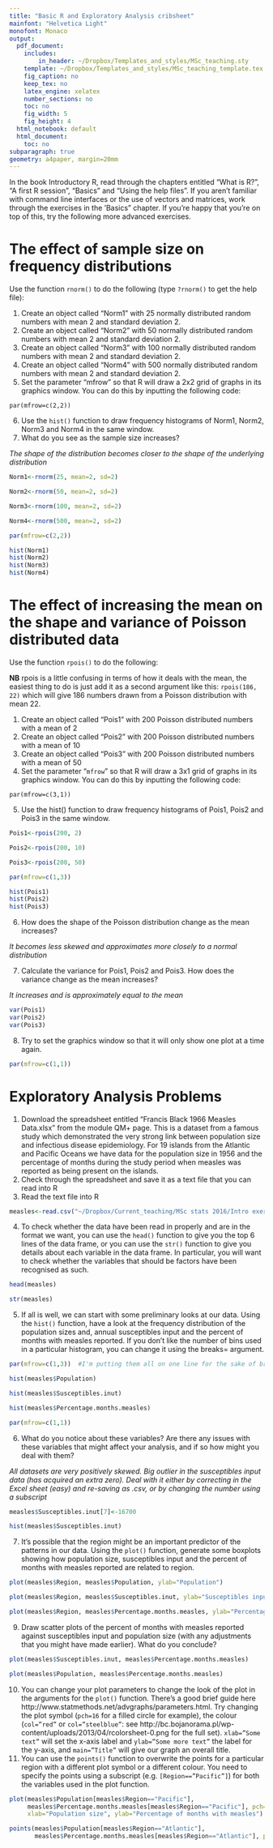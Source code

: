 ```yaml
---
title: "Basic R and Exploratory Analysis cribsheet"
mainfont: "Helvetica Light"
monofont: Monaco
output:
  pdf_document:
    includes:
        in_header: ~/Dropbox/Templates_and_styles/MSc_teaching.sty
    template: ~/Dropbox/Templates_and_styles/MSc_teaching_template.tex
    fig_caption: no
    keep_tex: no
    latex_engine: xelatex
    number_sections: no
    toc: no
    fig_width: 5
    fig_height: 4
  html_notebook: default
  html_document:
    toc: no
subparagraph: true
geometry: a4paper, margin=20mm
---
```


In the book Introductory R, read through the chapters entitled “What is R?”, “A first R session”, “Basics” and “Using the help files”. If you aren’t familiar with command line interfaces or the use of vectors and matrices, work through the exercises in the ‘Basics” chapter. If you’re happy that you’re on top of this, try the following more advanced exercises.

# The effect of sample size on frequency distributions

Use the function `rnorm()` to do the following (type `?rnorm()` to get the help file):  

1. Create an object called “Norm1” with 25 normally distributed random numbers with mean 2 and standard deviation 2.
2. Create an object called “Norm2” with 50 normally distributed random numbers with mean 2 and standard deviation 2.
3. Create an object called “Norm3” with 100 normally distributed random numbers with mean 2 and standard deviation 2.
4. Create an object called “Norm4” with 500 normally distributed random numbers with mean 2 and standard deviation 2.
5. Set the parameter “mfrow” so that R will draw a 2x2 grid of graphs in its graphics window. You can do this by inputting the following code: 

`par(mfrow=c(2,2))`

6.	Use the `hist()` function to draw frequency histograms of Norm1, Norm2, Norm3 and Norm4 in the same window.
7.	What do you see as the sample size increases?

*The shape of the distribution becomes closer to the shape of the underlying distribution*


```r
Norm1<-rnorm(25, mean=2, sd=2)

Norm2<-rnorm(50, mean=2, sd=2)

Norm3<-rnorm(100, mean=2, sd=2)

Norm4<-rnorm(500, mean=2, sd=2)

par(mfrow=c(2,2))

hist(Norm1)
hist(Norm2)
hist(Norm3)
hist(Norm4)
```

\pagebreak

# The effect of increasing the mean on the shape and variance of Poisson distributed data

Use the function `rpois()` to do the following:  

**NB** rpois is a little confusing in terms of how it deals with the mean, the easiest thing to do is just add it as a second argument like this: `rpois(186, 22)` which will give 186 numbers drawn from a Poisson distribution with mean 22. 

1.	Create an object called “Pois1” with 200 Poisson distributed numbers with a mean of 2
2.	Create an object called “Pois2” with 200 Poisson distributed numbers with a mean of 10
3.	Create an object called “Pois3” with 200 Poisson distributed numbers with a mean of 50
4.	Set the parameter “`mfrow`” so that R will draw a 3x1 grid of graphs in its graphics window. You can do this by inputting the following code:

`par(mfrow=c(3,1))`

5.	Use the hist() function to draw frequency histograms of Pois1, Pois2 and Pois3 in the same window.

```r
Pois1<-rpois(200, 2)

Pois2<-rpois(200, 10)

Pois3<-rpois(200, 50)

par(mfrow=c(1,3))

hist(Pois1)
hist(Pois2)
hist(Pois3)

```

6.	How does the shape of the Poisson distribution change as the mean increases?

*It becomes less skewed and approximates more closely to a normal distribution*

7.	Calculate the variance for Pois1, Pois2 and Pois3. How does the variance change as the mean increases?

*It increases and is approximately equal to the mean*

```r
var(Pois1)
var(Pois2)
var(Pois3)
```

8.	Try to set the graphics window so that it will only show one plot at a time again.

```r
par(mfrow=c(1,1))
```

\pagebreak

# Exploratory Analysis Problems

1. Download the spreadsheet entitled “Francis Black 1966 Measles Data.xlsx” from the module QM+ page.
This is a dataset from a famous study which demonstrated the very strong link between population size and infectious disease epidemiology. For 19 islands from the Atlantic and Pacific Oceans we have data for the population size in 1956 and the percentage of months during the study period when measles was reported as being present on the islands.  
2. Check through the spreadsheet and save it as a text file that you can read into R
3. Read the text file into R

```r
measles<-read.csv("~/Dropbox/Current_teaching/MSc stats 2016/Intro exercise/Francis Black 1966 measles data.csv")
```

4. To check whether the data have been read in properly and are in the format we want, you can use the `head()` function to give you the top 6 lines of the data frame, or you can use the `str()` function to give you details about each variable in the data frame. In particular, you will want to check whether the variables that should be factors have been recognised as such.

```r
head(measles)

str(measles)
```


5. If all is well, we can start with some preliminary looks at our data. Using the `hist()` function, have a look at the frequency distribution of the population sizes and, annual susceptibles input and the percent of months with measles reported. If you don't like the number of bins used in a particular histogram, you can change it using the breaks= argument.

```r

par(mfrow=c(1,3))  #I'm putting them all on one line for the sake of brevity

hist(measles$Population)

hist(measles$Susceptibles.inut)

hist(measles$Percentage.months.measles)

par(mfrow=c(1,1))
```


6. What do you notice about these variables? Are there any issues with these variables that might affect your analysis, and if so how might you deal with them?

*All datasets are very positively skewed. Big outlier in the susceptibles input data (has acquired an extra zero). Deal with it either by correcting in the Excel sheet (easy) and re-saving as .csv, or by changing the number using a subscript*

```r

measles$Susceptibles.inut[7]<-16700

hist(measles$Susceptibles.inut)

```

7. It's possible that the region might be an important predictor of the patterns in our data. Using the `plot()` function, generate some boxplots showing how population size, susceptibles input and the percent of months with measles reported are related to region.

```r

plot(measles$Region, measles$Population, ylab="Population")

plot(measles$Region, measles$Susceptibles.inut, ylab="Susceptibles input")

plot(measles$Region, measles$Percentage.months.measles, ylab="Percentage of months with measles")

```




9. Draw scatter plots of the percent of months with measles reported against susceptibles input and population size (with any adjustments that you might have made earlier). What do you conclude?


```r
plot(measles$Susceptibles.inut, measles$Percentage.months.measles)

plot(measles$Population, measles$Percentage.months.measles)
```

10. You can change your plot parameters to change the look of the plot in the arguments for the `plot()` function. There's a good brief guide here http://www.statmethods.net/advgraphs/parameters.html. Try changing the plot symbol (`pch=16` for a filled circle for example), the colour (`col=”red”` or `col=”steelblue”`: see http://bc.bojanorama.pl/wp-content/uploads/2013/04/rcolorsheet-0.png for the full set). `xlab=”Some text”` will set the x-axis label and `ylab=”Some more text”` the label for the y-axis, and `main=”Title”` will give our graph an overall title.
11. You can use the `points()` function to overwrite the points for a particular region with a different plot symbol or a different colour. You need to specify the points using a subscript (e.g. `[Region==”Pacific”]`) for both the variables used in the plot function.


```r

plot(measles$Population[measles$Region=="Pacific"],
     measles$Percentage.months.measles[measles$Region=="Pacific"], pch=16, col="steelblue",
     xlab="Population size", ylab="Percentage of months with measles")

points(measles$Population[measles$Region=="Atlantic"],
       measles$Percentage.months.measles[measles$Region=="Atlantic"], pch=16, col="orange")
```

